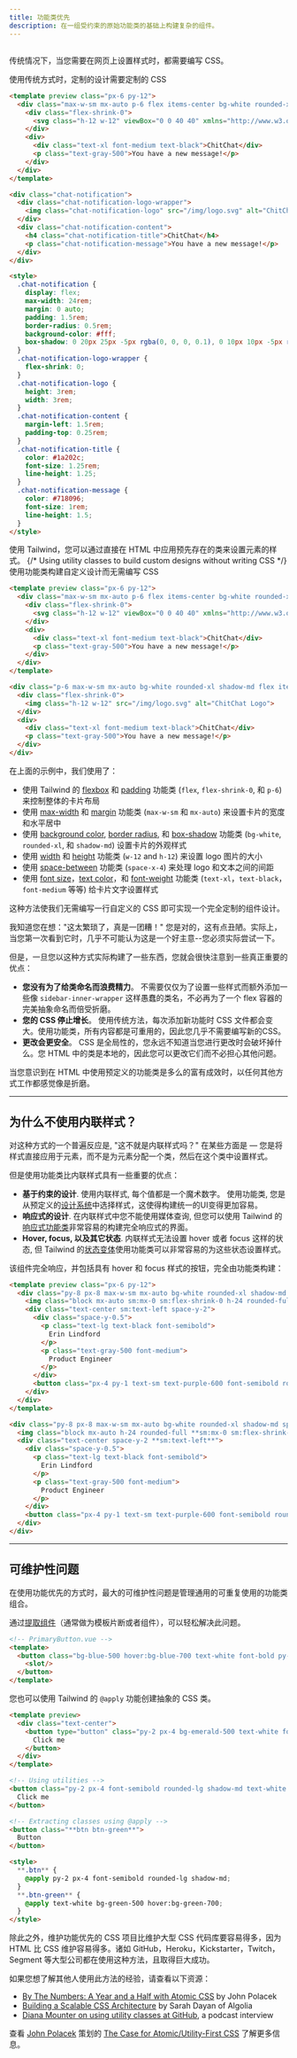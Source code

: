 ```yaml
---
title: 功能类优先
description: 在一组受约束的原始功能类的基础上构建复杂的组件。
---
```



## <Heading hidden>概述</Heading>

<!-- Traditionally, whenever you need to style something on the web, you write CSS. -->
传统情况下，当您需要在网页上设置样式时，都需要编写 CSS。

<TipBad>
使用传统方式时，定制的设计需要定制的 CSS
</TipBad>

```html lightBlue
<template preview class="px-6 py-12">
  <div class="max-w-sm mx-auto p-6 flex items-center bg-white rounded-xl shadow-md space-x-4">
    <div class="flex-shrink-0">
      <svg class="h-12 w-12" viewBox="0 0 40 40" xmlns="http://www.w3.org/2000/svg"><defs><linearGradient x1="50%" y1="0%" x2="50%" y2="100%" id="a"><stop stop-color="#2397B3" offset="0%"/><stop stop-color="#13577E" offset="100%"/></linearGradient><linearGradient x1="50%" y1="0%" x2="50%" y2="100%" id="b"><stop stop-color="#73DFF2" offset="0%"/><stop stop-color="#47B1EB" offset="100%"/></linearGradient></defs><g fill="none" fill-rule="evenodd"><path d="M28.872 22.096c.084.622.128 1.258.128 1.904 0 7.732-6.268 14-14 14-2.176 0-4.236-.496-6.073-1.382l-6.022 2.007c-1.564.521-3.051-.966-2.53-2.53l2.007-6.022A13.944 13.944 0 0 1 1 24c0-7.331 5.635-13.346 12.81-13.95A9.967 9.967 0 0 0 13 14c0 5.523 4.477 10 10 10a9.955 9.955 0 0 0 5.872-1.904z" fill="url(#a)" transform="translate(1 1)"/><path d="M35.618 20.073l2.007 6.022c.521 1.564-.966 3.051-2.53 2.53l-6.022-2.007A13.944 13.944 0 0 1 23 28c-7.732 0-14-6.268-14-14S15.268 0 23 0s14 6.268 14 14c0 2.176-.496 4.236-1.382 6.073z" fill="url(#b)" transform="translate(1 1)"/><path d="M18 17a2 2 0 1 0 0-4 2 2 0 0 0 0 4zM24 17a2 2 0 1 0 0-4 2 2 0 0 0 0 4zM30 17a2 2 0 1 0 0-4 2 2 0 0 0 0 4z" fill="#FFF"/></g></svg>
    </div>
    <div>
      <div class="text-xl font-medium text-black">ChitChat</div>
      <p class="text-gray-500">You have a new message!</p>
    </div>
  </div>
</template>

<div class="chat-notification">
  <div class="chat-notification-logo-wrapper">
    <img class="chat-notification-logo" src="/img/logo.svg" alt="ChitChat Logo">
  </div>
  <div class="chat-notification-content">
    <h4 class="chat-notification-title">ChitChat</h4>
    <p class="chat-notification-message">You have a new message!</p>
  </div>
</div>

<style>
  .chat-notification {
    display: flex;
    max-width: 24rem;
    margin: 0 auto;
    padding: 1.5rem;
    border-radius: 0.5rem;
    background-color: #fff;
    box-shadow: 0 20px 25px -5px rgba(0, 0, 0, 0.1), 0 10px 10px -5px rgba(0, 0, 0, 0.04);
  }
  .chat-notification-logo-wrapper {
    flex-shrink: 0;
  }
  .chat-notification-logo {
    height: 3rem;
    width: 3rem;
  }
  .chat-notification-content {
    margin-left: 1.5rem;
    padding-top: 0.25rem;
  }
  .chat-notification-title {
    color: #1a202c;
    font-size: 1.25rem;
    line-height: 1.25;
  }
  .chat-notification-message {
    color: #718096;
    font-size: 1rem;
    line-height: 1.5;
  }
</style>
```

<!-- With Tailwind, you style elements by applying pre-existing classes directly in your HTML. -->
使用 Tailwind，您可以通过直接在 HTML 中应用预先存在的类来设置元素的样式。
<TipGood>
{/* Using utility classes to build custom designs without writing CSS */}
使用功能类构建自定义设计而无需编写 CSS
</TipGood>

```html lightBlue
<template preview class="px-6 py-12">
  <div class="max-w-sm mx-auto p-6 flex items-center bg-white rounded-xl shadow-md space-x-4">
    <div class="flex-shrink-0">
      <svg class="h-12 w-12" viewBox="0 0 40 40" xmlns="http://www.w3.org/2000/svg"><defs><linearGradient x1="50%" y1="0%" x2="50%" y2="100%" id="a"><stop stop-color="#2397B3" offset="0%"/><stop stop-color="#13577E" offset="100%"/></linearGradient><linearGradient x1="50%" y1="0%" x2="50%" y2="100%" id="b"><stop stop-color="#73DFF2" offset="0%"/><stop stop-color="#47B1EB" offset="100%"/></linearGradient></defs><g fill="none" fill-rule="evenodd"><path d="M28.872 22.096c.084.622.128 1.258.128 1.904 0 7.732-6.268 14-14 14-2.176 0-4.236-.496-6.073-1.382l-6.022 2.007c-1.564.521-3.051-.966-2.53-2.53l2.007-6.022A13.944 13.944 0 0 1 1 24c0-7.331 5.635-13.346 12.81-13.95A9.967 9.967 0 0 0 13 14c0 5.523 4.477 10 10 10a9.955 9.955 0 0 0 5.872-1.904z" fill="url(#a)" transform="translate(1 1)"/><path d="M35.618 20.073l2.007 6.022c.521 1.564-.966 3.051-2.53 2.53l-6.022-2.007A13.944 13.944 0 0 1 23 28c-7.732 0-14-6.268-14-14S15.268 0 23 0s14 6.268 14 14c0 2.176-.496 4.236-1.382 6.073z" fill="url(#b)" transform="translate(1 1)"/><path d="M18 17a2 2 0 1 0 0-4 2 2 0 0 0 0 4zM24 17a2 2 0 1 0 0-4 2 2 0 0 0 0 4zM30 17a2 2 0 1 0 0-4 2 2 0 0 0 0 4z" fill="#FFF"/></g></svg>
    </div>
    <div>
      <div class="text-xl font-medium text-black">ChitChat</div>
      <p class="text-gray-500">You have a new message!</p>
    </div>
  </div>
</template>

<div class="p-6 max-w-sm mx-auto bg-white rounded-xl shadow-md flex items-center space-x-4">
  <div class="flex-shrink-0">
    <img class="h-12 w-12" src="/img/logo.svg" alt="ChitChat Logo">
  </div>
  <div>
    <div class="text-xl font-medium text-black">ChitChat</div>
    <p class="text-gray-500">You have a new message!</p>
  </div>
</div>
```

在上面的示例中，我们使用了：

- 使用 Tailwind 的 [flexbox](/docs/display#flex) 和 [padding](/docs/padding) 功能类 (`flex`, `flex-shrink-0`, 和 `p-6`) 来控制整体的卡片布局
- 使用 [max-width](/docs/max-width) 和 [margin](/docs/margin) 功能类 (`max-w-sm` 和 `mx-auto`) 来设置卡片的宽度和水平居中
- 使用 [background color](/docs/background-color), [border radius](/docs/border-radius), 和 [box-shadow](/docs/box-shadow) 功能类 (`bg-white`, `rounded-xl`, 和 `shadow-md`) 设置卡片的外观样式
- 使用 [width](/docs/width) 和 [height](/docs/height) 功能类 (`w-12` and `h-12`) 来设置 logo 图片的大小
- 使用 [space-between](/docs/space) 功能类 (`space-x-4`) 来处理 logo 和文本之间的间距
- 使用 [font size](/docs/font-size)，[text color](/docs/text-color)，和 [font-weight](/docs/font-weight) 功能类 (`text-xl`，`text-black`，`font-medium` 等等) 给卡片文字设置样式

这种方法使我们无需编写一行自定义的 CSS 即可实现一个完全定制的组件设计。

我知道您在想："这太繁琐了，真是一团糟！" 您是对的，这有点丑陋。实际上，当您第一次看到它时，几乎不可能认为这是一个好主意--您必须实际尝试一下。

但是，一旦您以这种方式实际构建了一些东西，您就会很快注意到一些真正重要的优点：

- **您没有为了给类命名而浪费精力**。 不需要仅仅为了设置一些样式而额外添加一些像 `sidebar-inner-wrapper` 这样愚蠢的类名，不必再为了一个 flex 容器的完美抽象命名而倍受折磨。
- **您的 CSS 停止增长**。 使用传统方法，每次添加新功能时 CSS 文件都会变大。使用功能类，所有内容都是可重用的，因此您几乎不需要编写新的CSS。
- **更改会更安全**。 CSS 是全局性的，您永远不知道当您进行更改时会破坏掉什么。您 HTML 中的类是本地的，因此您可以更改它们而不必担心其他问题。

当您意识到在 HTML 中使用预定义的功能类是多么的富有成效时，以任何其他方式工作都感觉像是折磨。

---

## 为什么不使用内联样式？

对这种方式的一个普遍反应是, "这不就是内联样式吗？" 在某些方面是 — 您是将样式直接应用于元素，而不是为元素分配一个类，然后在这个类中设置样式。

但是使用功能类比内联样式具有一些重要的优点：

- **基于约束的设计**. 使用内联样式, 每个值都是一个魔术数字。 使用功能类, 您是从预定义的[设计系统](/docs/theme)中选择样式，这使得构建统一的UI变得更加容易。
- **响应式的设计**. 在内联样式中您不能使用媒体查询, 但您可以使用 Tailwind 的[响应式功能类](/docs/responsive-design)非常容易的构建完全响应式的界面。
- **Hover, focus, 以及其它状态**. 内联样式无法设置 hover 或者 focus 这样的状态, 但 Tailwind 的[状态变体](/docs/hover-focus-and-other-states)使用功能类可以非常容易的为这些状态设置样式。

该组件完全响应，并包括具有 hover 和 focus 样式的按钮，完全由功能类构建：

```html purple
<template preview class="px-6 py-12">
  <div class="py-8 px-8 max-w-sm mx-auto bg-white rounded-xl shadow-md sm:flex sm:items-center space-y-2 sm:space-y-0 sm:space-x-6 sm:py-4">
    <img class="block mx-auto sm:mx-0 sm:flex-shrink-0 h-24 rounded-full" src="/img/erin-lindford.jpg" alt="Woman's Face">
    <div class="text-center sm:text-left space-y-2">
      <div class="space-y-0.5">
        <p class="text-lg text-black font-semibold">
          Erin Lindford
        </p>
        <p class="text-gray-500 font-medium">
          Product Engineer
        </p>
      </div>
      <button class="px-4 py-1 text-sm text-purple-600 font-semibold rounded-full border border-purple-200 hover:text-white hover:bg-purple-600 hover:border-transparent focus:outline-none focus:ring-2 focus:ring-purple-600 focus:ring-offset-2">Message</button>
    </div>
  </div>
</template>

<div class="py-8 px-8 max-w-sm mx-auto bg-white rounded-xl shadow-md space-y-2 **sm:py-4 sm:flex sm:items-center sm:space-y-0 sm:space-x-6**">
  <img class="block mx-auto h-24 rounded-full **sm:mx-0 sm:flex-shrink-0**" src="/img/erin-lindford.jpg" alt="Woman's Face">
  <div class="text-center space-y-2 **sm:text-left**">
    <div class="space-y-0.5">
      <p class="text-lg text-black font-semibold">
        Erin Lindford
      </p>
      <p class="text-gray-500 font-medium">
        Product Engineer
      </p>
    </div>
    <button class="px-4 py-1 text-sm text-purple-600 font-semibold rounded-full border border-purple-200 **hover:text-white hover:bg-purple-600 hover:border-transparent focus:outline-none focus:ring-2 focus:ring-purple-600 focus:ring-offset-2**">Message</button>
  </div>
</div>
```

---

## 可维护性问题

在使用功能优先的方式时，最大的可维护性问题是管理通用的可重复使用的功能类组合。

通过[提取组件](/docs/extracting-components)（通常做为模板片断或者组件），可以轻松解决此问题。

```html
<!-- PrimaryButton.vue -->
<template>
  <button class="bg-blue-500 hover:bg-blue-700 text-white font-bold py-2 px-4 rounded">
    <slot/>
  </button>
</template>
```

<!-- You can also use Tailwind's `@apply` feature to create CSS abstractions around common utility patterns. -->
您也可以使用 Tailwind 的 `@apply` 功能创建抽象的 CSS 类。

```html emerald
<template preview>
  <div class="text-center">
    <button type="button" class="py-2 px-4 bg-emerald-500 text-white font-semibold rounded-lg shadow-md hover:bg-emerald-700 focus:outline-none" tabindex="-1">
      Click me
    </button>
  </div>
</template>

<!-- Using utilities -->
<button class="py-2 px-4 font-semibold rounded-lg shadow-md text-white bg-green-500 hover:bg-green-700">
  Click me
</button>

<!-- Extracting classes using @apply -->
<button class="**btn btn-green**">
  Button
</button>

<style>
  **.btn** {
    @apply py-2 px-4 font-semibold rounded-lg shadow-md;
  }
  **.btn-green** {
    @apply text-white bg-green-500 hover:bg-green-700;
  }
</style>
```

除此之外，维护功能优先的 CSS 项目比维护大型 CSS 代码库要容易得多，因为 HTML 比 CSS 维护容易得多。诸如 GitHub，Heroku，Kickstarter，Twitch，Segment 等大型公司都在使用这种方法，且取得巨大成功。

如果您想了解其他人使用此方法的经验，请查看以下资源：

- [By The Numbers: A Year and a Half with Atomic CSS](https://medium.com/@johnpolacek/by-the-numbers-a-year-and-half-with-atomic-css-39d75b1263b4) by John Polacek
- [Building a Scalable CSS Architecture](https://blog.algolia.com/redesigning-our-docs-part-4-building-a-scalable-css-architecture/) by Sarah Dayan of Algolia
- [Diana Mounter on using utility classes at GitHub](http://www.fullstackradio.com/75), a podcast interview

查看 [John Polacek](https://twitter.com/johnpolacek) 策划的 [The Case for Atomic/Utility-First CSS](https://johnpolacek.github.io/the-case-for-atomic-css/) 了解更多信息。
